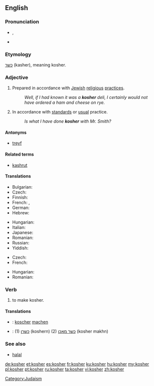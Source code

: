 {{wikipedia|Kashrut}}
==English==

===Pronunciation===
* {{IPA|/ˈkəʊʃə(r)/}}, {{SAMPA|/"k@US@(r)/}}
* {{rhymes|əʊʃə(r)}}

===Etymology===
{{etyl|he}} [[כשר]] (kasher), meaning kosher.

===Adjective===
{{en-adj}}

# {{context|of food}} Prepared in accordance with [[Jewish]] [[religious]] [[practice]]s.
#: ''Well, if I had known it was a '''kosher''' deli, I certainly would not have ordered a ham and cheese on rye.''
# {{context|figuratively|by extension}} In accordance with [[standard]]s or [[usual]] practice.
#: ''Is what I have done '''kosher''' with Mr. Smith?''

====Antonyms====
* [[treyf]]

====Related terms====
* [[kashrut]]

====Translations====
{{trans-top|of food, prepared in accordance with Jewish religious practices}}
* Bulgarian: {{t|bg|кашер}}
* Czech: {{t+|cs|košer}}
* Finnish: {{t-|fi|kosher}}
* French: {{t+|fr|casher}}, {{t+|fr|kascher}}
* German: {{t+|de|koscher}}
* Hebrew: {{t+|he|כשר|tr=kasher}}
{{trans-mid}}
* Hungarian: {{t+|hu|kóser}}
* Italian: {{t-|it|kasher}}
* Japanese: {{t|ja|コーシャ|tr=kōsha|sc=Jpan}}
* Romanian: {{t-|ro|cuşer}}
* Russian: {{t+|ru|кошерный|tr=košérnyj}}
* Yiddish: {{t-|yi|כּשר|tr=kosher|xs=Yiddish}}
{{trans-bottom}}

{{trans-top|figuratively, normal or standard}}
* Czech: {{t+|cs|košer}}
* French: {{t+|fr|casher}}
{{trans-mid}}
* Hungarian: {{t+|hu|kóser}}
* Romanian: {{t-|ro|cuşer|alt=cúşer}}
{{trans-bottom}}

===Verb===
{{en-verb}}

# {{transitive}} to make kosher.

====Translations====
{{trans-top|make kosher}}
{{trans-mid}}
{{trans-bottom}}
{{checktrans-top}}
* {{ttbc|de}}: [[koscher]] [[machen]]
{{trans-mid}}
* {{ttbc|yi}}: (1) [[כשרן]] (koshern) (2) [[כשר מאכן]] (kosher makhn)
{{trans-bottom}}

===See also===
* [[halal]]

[[Category:Judaism]]

[[de:kosher]]
[[et:kosher]]
[[es:kosher]]
[[fr:kosher]]
[[ku:kosher]]
[[hu:kosher]]
[[my:kosher]]
[[pl:kosher]]
[[pt:kosher]]
[[ru:kosher]]
[[ta:kosher]]
[[vi:kosher]]
[[zh:kosher]]